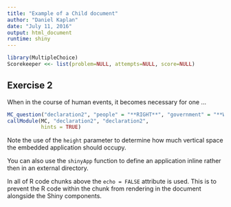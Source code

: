 ```yaml
---
title: "Example of a Child document"
author: "Daniel Kaplan"
date: "July 11, 2016"
output: html_document
runtime: shiny
---
```


```r
library(MultipleChoice)
Scorekeeper <<- list(problem=NULL, attempts=NULL, score=NULL)
```

## Exercise 2

When in the course of human events, it becomes necessary for one ...
```r
MC_question("declaration2", "people" = "**RIGHT**", "government" = "**WRONG**")
callModule(MC, "declaration2", "declaration2",
           hints = TRUE)
```


Note the use of the `height` parameter to determine how much vertical space the embedded application should occupy.

You can also use the `shinyApp` function to define an application inline rather then in an external directory.

In all of R code chunks above the `echo = FALSE` attribute is used. This is to prevent the R code within the chunk from rendering in the document alongside the Shiny components.



